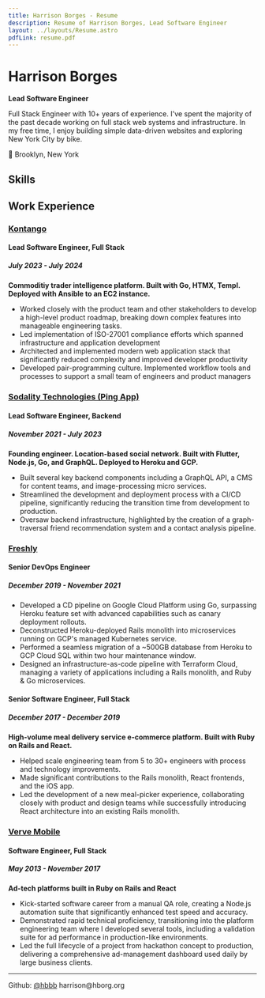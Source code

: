 ```yaml
---
title: Harrison Borges - Resume
description: Resume of Harrison Borges, Lead Software Engineer
layout: ../layouts/Resume.astro
pdfLink: resume.pdf
---
```



# Harrison Borges

**Lead Software Engineer**

Full Stack Engineer with 10+ years of experience. I've spent the majority of the past decade working on full stack web systems and infrastructure. In my free time, I enjoy building simple data-driven websites and exploring New York City by bike.

📍 Brooklyn, New York

## Skills

<Technologies />

## Work Experience

### [Kontango](https://kontango.com)

#### Lead Software Engineer, Full Stack
##### July 2023 - July 2024

**Commoditiy trader intelligence platform. Built with Go, HTMX, Templ. Deployed with Ansible to an EC2 instance.**

- Worked closely with the product team and other stakeholders to develop a high-level product roadmap, breaking down complex features into manageable engineering tasks.
- Led implementation of ISO-27001 compliance efforts which spanned infrastructure and application development
- Architected and implemented modern web application stack that significantly reduced complexity and improved developer productivity
- Developed pair-programming culture. Implemented workflow tools and processes to support a small team of engineers and product managers

### [Sodality Technologies (Ping App)](https://pingapp.nyc)

#### Lead Software Engineer, Backend
##### November 2021 - July 2023

**Founding engineer. Location-based social network. Built with Flutter, Node.js, Go, and GraphQL. Deployed to Heroku and GCP.**

- Built several key backend components including a GraphQL API, a CMS for content teams, and image-processing micro services.
- Streamlined the development and deployment process with a CI/CD pipeline, significantly reducing the transition time from development to production.
- Oversaw backend infrastructure, highlighted by the creation of a graph-traversal friend recommendation system and a contact analysis pipeline.

### [Freshly](https://freshly.com)


#### Senior DevOps Engineer
##### December 2019 - November 2021

- Developed a CD pipeline on Google Cloud Platform using Go, surpassing Heroku feature set with advanced capabilities such as canary deployment rollouts.
- Deconstructed Heroku-deployed Rails monolith into microservices running on GCP's managed Kubernetes service.
- Performed a seamless migration of a ~500GB database from Heroku to GCP Cloud SQL within two hour maintenance window.
- Designed an infrastructure-as-code pipeline with Terraform Cloud, managing a variety of applications including a Rails monolith, and Ruby & Go microservices.

#### Senior Software Engineer, Full Stack
##### December 2017 - December 2019

**High-volume meal delivery service e-commerce platform. Built with Ruby on Rails and React.**

- Helped scale engineering team from 5 to 30+ engineers with process and technology improvements.
- Made significant contributions to the Rails monolith, React frontends, and the iOS app.
- Led the development of a new meal-picker experience, collaborating closely with product and design teams while successfully introducing React architecture into an existing Rails monolith.

### [Verve Mobile](https://vervemobile.com)

#### Software Engineer, Full Stack
##### May 2013 - November 2017

**Ad-tech platforms built in Ruby on Rails and React**

- Kick-started software career from a manual QA role, creating a Node.js automation suite that significantly enhanced test speed and accuracy.
- Demonstrated rapid technical proficiency, transitioning into the platform engineering team where I developed several tools, including a validation suite for ad performance in production-like environments.
- Led the full lifecycle of a project from hackathon concept to production, delivering a comprehensive ad-management dashboard used daily by large business clients.

---

<div class="text-md flex justify-between px-10">
	<span>
		Github: <a href="https://github.com/hbbb">@hbbb</a>
	</span>
	<span>
		<a mailto="harrison@hborg.org">harrison@hborg.org</a>
	</span>
</div>
